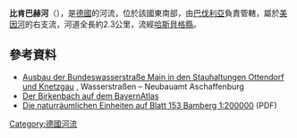 {{Expand language|1=de|time=2020-11-12T07:50:16+00:00}}
{{Coord|50.01511|N|10.43093|E|display=title}}

'''比肯巴赫河'''（{{lang-de|Birkenbach}}），是[[德國|德國]]的河流，位於該國東南部，由[[巴伐利亞|巴伐利亞]]負責管轄，屬於[[美因河|美因河]]的右支流，河道全長約2.3公里，流經[[哈斯貝格縣|哈斯貝格縣]]。

==參考資料==
* [http://wsv.de/wsd-s/aktuelles/bekanntmachungen/planfeststellungsbeschluss_mainausbau_ottendorf_knetzgau_2015/gutachten/16/biotopen/anlagen/biotoptypenkartierung_bup_.pdf Ausbau der Bundeswasserstraße Main in den Stauhaltungen Ottendorf und Knetzgau] {{Wayback|url=http://wsv.de/wsd-s/aktuelles/bekanntmachungen/planfeststellungsbeschluss_mainausbau_ottendorf_knetzgau_2015/gutachten/16/biotopen/anlagen/biotoptypenkartierung_bup_.pdf |date=20160207145921 }}, Wasserstraßen – Neubauamt Aschaffenburg
* [http://geoportal.bayern.de/bayernatlas/?zoom=10&Y=4387654.86&X=5544310.22&lang=de&topic=ba&bgLayer=tk&catalogNodes=122 Der Birkenbach auf dem BayernAtlas] {{Wayback|url=http://geoportal.bayern.de/bayernatlas/?zoom=10&Y=4387654.86&X=5544310.22&lang=de&topic=ba&bgLayer=tk&catalogNodes=122 |date=20160207142557 }}
* [http://fgg-erlangen.de/fgg/ojs/index.php/mfgg/article/download/73/60 Die naturräumlichen Einheiten auf Blatt 153 Bamberg 1:200000] {{Wayback|url=http://fgg-erlangen.de/fgg/ojs/index.php/mfgg/article/download/73/60 |date=20201111163115 }} (PDF)

{{Germany-geo-stub}}
[[Category:德國河流|Category:德國河流]]